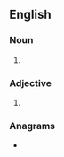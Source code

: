 ==English==

===Noun===
{{en-noun|?}}

# {{initialism of|inflammatory bowel disease|lang=en}}

===Adjective===
{{en-adj|-}}

# {{initialism of|identical by descent|lang=en}}

===Anagrams===
* {{anagrams|en|BID|DBI|DIB|IDB|bid|dib}}